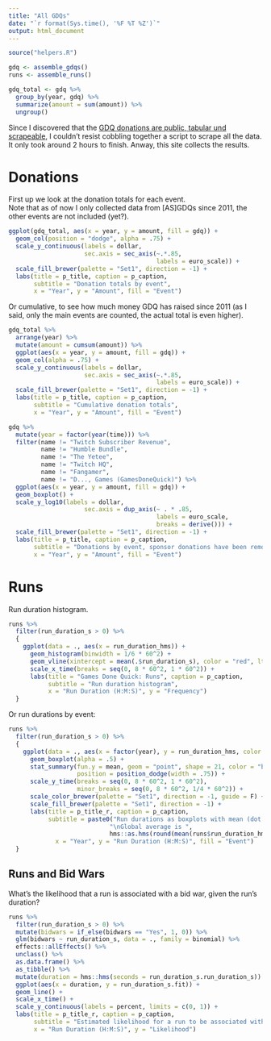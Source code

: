 ```yaml
---
title: "All GDQs"
date: "`r format(Sys.time(), '%F %T %Z')`"
output: html_document
---
```


```r
source("helpers.R")

gdq <- assemble_gdqs()
runs <- assemble_runs()

gdq_total <- gdq %>%
  group_by(year, gdq) %>%
  summarize(amount = sum(amount)) %>%
  ungroup()
```

Since I discovered that the [GDQ donations are public, tabular und scrapeable](https://gamesdonequick.com/tracker/donations/), I couldn't resist cobbling together a script to scrape all the data. It only took around 2 hours to finish. Anway, this site collects the results.

# Donations 

First up we look at the donation totals for each event.  
Note that as of now I only collected data from [AS]GDQs since 2011, the other events are not included (yet?).

```r
ggplot(gdq_total, aes(x = year, y = amount, fill = gdq)) +
  geom_col(position = "dodge", alpha = .75) +
  scale_y_continuous(labels = dollar, 
                     sec.axis = sec_axis(~.*.85, 
                                         labels = euro_scale)) +
  scale_fill_brewer(palette = "Set1", direction = -1) +
  labs(title = p_title, caption = p_caption,
       subtitle = "Donation totals by event",
       x = "Year", y = "Amount", fill = "Event")
```

Or cumulative, to see how much money GDQ has raised since 2011 (as I said, only the main events are counted, the actual total is even higher).

```r
gdq_total %>%
  arrange(year) %>%
  mutate(amount = cumsum(amount)) %>%
  ggplot(aes(x = year, y = amount, fill = gdq)) +
  geom_col(alpha = .75) +
  scale_y_continuous(labels = dollar, 
                     sec.axis = sec_axis(~.*.85, 
                                         labels = euro_scale)) +
  scale_fill_brewer(palette = "Set1", direction = -1) +
  labs(title = p_title, caption = p_caption,
       subtitle = "Cumulative donation totals",
       x = "Year", y = "Amount", fill = "Event")
```

```r
gdq %>%
  mutate(year = factor(year(time))) %>%
  filter(name != "Twitch Subscriber Revenue",
         name != "Humble Bundle",
         name != "The Yetee",
         name != "Twitch HQ",
         name != "Fangamer",
         name != "D..., Games (GamesDoneQuick)") %>%
  ggplot(aes(x = year, y = amount, fill = gdq)) +
  geom_boxplot() +
  scale_y_log10(labels = dollar,
                     sec.axis = dup_axis(~ . * .85,
                                         labels = euro_scale, 
                                         breaks = derive())) +
  scale_fill_brewer(palette = "Set1", direction = -1) +
  labs(title = p_title, caption = p_caption,
       subtitle = "Donations by event, sponsor donations have been removed.",
       x = "Year", y = "Amount", fill = "Event")
```


# Runs

Run duration histogram.

```r
runs %>%
  filter(run_duration_s > 0) %>%
  {
    ggplot(data = ., aes(x = run_duration_hms)) +
      geom_histogram(binwidth = 1/6 * 60^2) +
      geom_vline(xintercept = mean(.$run_duration_s), color = "red", lty = "dashed") +
      scale_x_time(breaks = seq(0, 8 * 60^2, 1 * 60^2)) +
      labs(title = "Games Done Quick: Runs", caption = p_caption,
           subtitle = "Run duration histogram",
           x = "Run Duration (H:M:S)", y = "Frequency") 
  }
```

Or run durations by event:

```r
runs %>%
  filter(run_duration_s > 0) %>%
  {
    ggplot(data = ., aes(x = factor(year), y = run_duration_hms, color = gdq, fill = gdq)) +
      geom_boxplot(alpha = .5) +
      stat_summary(fun.y = mean, geom = "point", shape = 21, color = "black",
                   position = position_dodge(width = .75)) +
      scale_y_time(breaks = seq(0, 8 * 60^2, 1 * 60^2),
                   minor_breaks = seq(0, 8 * 60^2, 1/4 * 60^2)) +
      scale_color_brewer(palette = "Set1", direction = -1, guide = F) +
      scale_fill_brewer(palette = "Set1", direction = -1) +
      labs(title = p_title_r, caption = p_caption,
           subtitle = paste0("Run durations as boxplots with mean (dot in box).",
                            "\nGlobal average is ",
                            hms::as.hms(round(mean(runs$run_duration_hms)))),
             x = "Year", y = "Run Duration (H:M:S)", fill = "Event")
  }
```

## Runs and Bid Wars

What's the likelihood that a run is associated with a bid war, given the run's duration?

```r
runs %>%
  filter(run_duration_s > 0) %>%
  mutate(bidwars = if_else(bidwars == "Yes", 1, 0)) %>%
  glm(bidwars ~ run_duration_s, data = ., family = binomial) %>%
  effects::allEffects() %>%
  unclass() %>%
  as.data.frame() %>%
  as_tibble() %>%
  mutate(duration = hms::hms(seconds = run_duration_s.run_duration_s)) %>%
  ggplot(aes(x = duration, y = run_duration_s.fit)) +
  geom_line() +
  scale_x_time() +
  scale_y_continuous(labels = percent, limits = c(0, 1)) +
  labs(title = p_title_r, caption = p_caption,
       subtitle = "Estimated likelihood for a run to be associated with a bid war, by duration",
       x = "Run Duration (H:M:S)", y = "Likelihood")
```

